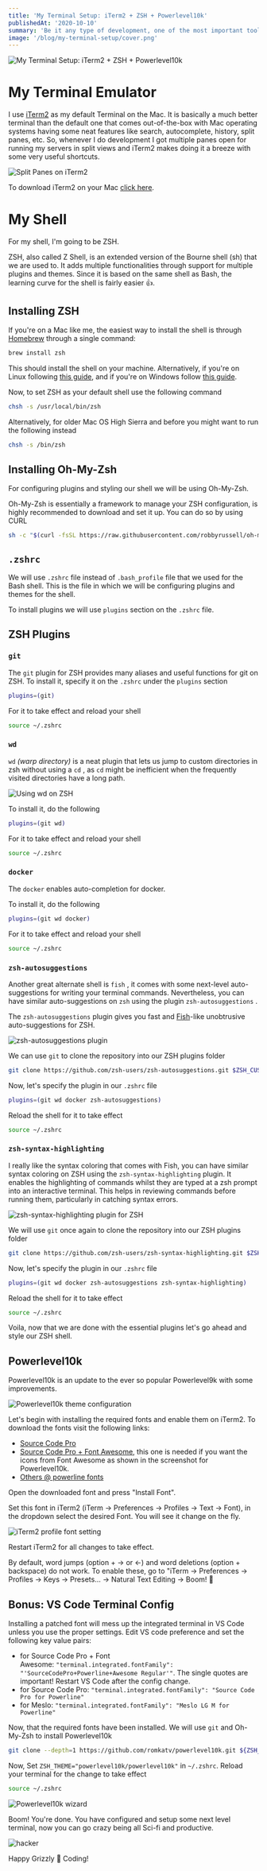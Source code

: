 ```yaml
---
title: 'My Terminal Setup: iTerm2 + ZSH + Powerlevel10k'
publishedAt: '2020-10-10'
summary: 'Be it any type of development, one of the most important tool is the terminal. Through this post I want to share my preferred terminal setup.'
image: '/blog/my-terminal-setup/cover.png'
---
```


![My Terminal Setup: iTerm2 + ZSH + Powerlevel10k](/blog/my-terminal-setup/cover.png)

# My Terminal Emulator

I use [iTerm2](https://www.iterm2.com/) as my default Terminal on the Mac. It is basically a much better terminal than the default one that comes out-of-the-box with Mac operating systems having some neat features like search, autocomplete, history, split panes, etc. So, whenever I do development I got multiple panes open for running my servers in split views and iTerm2 makes doing it a breeze with some very useful shortcuts.

![Split Panes on iTerm2](/blog/my-terminal-setup/lots-of-sessions.png)

To download iTerm2 on your Mac [click here](https://www.iterm2.com/).

# My Shell

For my shell, I'm going to be ZSH.

ZSH, also called Z Shell, is an extended version of the Bourne shell (sh) that we are used to. It adds multiple functionalities through support for multiple plugins and themes. Since it is based on the same shell as Bash, the learning curve for the shell is fairly easier 👍.

## Installing ZSH

If you're on a Mac like me, the easiest way to install the shell is through [Homebrew](https://brew.sh/) through a single command:

```bash
brew install zsh
```

This should install the shell on your machine. Alternatively, if you're on Linux following [this guide](https://github.com/ohmyzsh/ohmyzsh/wiki/Installing-ZSH), and if you're on Windows follow [this guide](https://www.howtogeek.com/258518/how-to-use-zsh-or-another-shell-in-windows-10/).

Now, to set ZSH as your default shell use the following command

```bash
chsh -s /usr/local/bin/zsh
```

Alternatively, for older Mac OS High Sierra and before you might want to run the following instead

```bash
chsh -s /bin/zsh
```

## Installing Oh-My-Zsh

For configuring plugins and styling our shell we will be using Oh-My-Zsh.

Oh-My-Zsh is essentially a framework to manage your ZSH configuration, is highly recommended to download and set it up. You can do so by using CURL

```bash
sh -c "$(curl -fsSL https://raw.githubusercontent.com/robbyrussell/oh-my-zsh/master/tools/install.sh)"
```

## `.zshrc`

We will use `.zshrc` file instead of `.bash_profile` file that we used for the Bash shell. This is the file in which we will be configuring plugins and themes for the shell.

To install plugins we will use `plugins` section on the `.zshrc` file.

## ZSH Plugins

### `git`

The `git` plugin for ZSH provides many aliases and useful functions for git on ZSH. To install it, specify it on the `.zshrc` under the `plugins` section

```bash
plugins=(git)
```

For it to take effect and reload your shell

```bash
source ~/.zshrc
```

### `wd`

`wd` _(warp directory)_ is a neat plugin that lets us jump to custom directories in zsh without using a `cd` , as `cd` might be inefficient when the frequently visited directories have a long path.

![Using wd on ZSH](/blog/my-terminal-setup/tty.gif)

To install it, do the following

```bash
plugins=(git wd)
```

For it to take effect and reload your shell

```bash
source ~/.zshrc
```

### `docker`

The `docker` enables auto-completion for docker.

To install it, do the following

```bash
plugins=(git wd docker)
```

For it to take effect and reload your shell

```bash
source ~/.zshrc
```

### `zsh-autosuggestions`

Another great alternate shell is `fish` , it comes with some next-level auto-suggestions for writing your terminal commands. Nevertheless, you can have similar auto-suggestions on `zsh` using the plugin `zsh-autosuggestions` .

The `zsh-autosuggestions` plugin gives you fast and [Fish](http://fishshell.com/)-like unobtrusive auto-suggestions for ZSH.

![zsh-autosuggestions plugin](/blog/my-terminal-setup/zsh-autosuggestions.png)

We can use `git` to clone the repository into our ZSH plugins folder

```bash
git clone https://github.com/zsh-users/zsh-autosuggestions.git $ZSH_CUSTOM/plugins/zsh-autosuggestions
```

Now, let's specify the plugin in our `.zshrc` file

```bash
plugins=(git wd docker zsh-autosuggestions)
```

Reload the shell for it to take effect

```bash
source ~/.zshrc
```

### `zsh-syntax-highlighting`

I really like the syntax coloring that comes with Fish, you can have similar syntax coloring on ZSH using the `zsh-syntax-highlighting` plugin. It enables the highlighting of commands whilst they are typed at a zsh prompt into an interactive terminal. This helps in reviewing commands before running them, particularly in catching syntax errors.

![zsh-syntax-highlighting plugin for ZSH](/blog/my-terminal-setup/zsh-syntax-highlighting-min.png)

We will use `git` once again to clone the repository into our ZSH plugins folder

```bash
git clone https://github.com/zsh-users/zsh-syntax-highlighting.git $ZSH_CUSTOM/plugins/zsh-syntax-highlighting
```

Now, let's specify the plugin in our `.zshrc` file

```bash
plugins=(git wd docker zsh-autosuggestions zsh-syntax-highlighting)
```

Reload the shell for it to take effect

```bash
source ~/.zshrc
```

Voila, now that we are done with the essential plugins let's go ahead and style our ZSH shell.

## Powerlevel10k

Powerlevel10k is an update to the ever so popular Powerlevel9k with some improvements.

![Powerlevel10k theme configuration](/blog/my-terminal-setup/prompt-styles-high-contrast.png)

Let's begin with installing the required fonts and enable them on iTerm2. To download the fonts visit the following links:

- [Source Code Pro](https://github.com/powerline/fonts/blob/master/SourceCodePro/Source%20Code%20Pro%20for%20Powerline.otf)
- [Source Code Pro + Font Awesome](https://github.com/Falkor/dotfiles/blob/master/fonts/SourceCodePro%2BPowerline%2BAwesome%2BRegular.ttf), this one is needed if you want the icons from Font Awesome as shown in the screenshot for Powerlevel10k.
- [Others @ powerline fonts](https://github.com/powerline/fonts)

Open the downloaded font and press "Install Font".

Set this font in iTerm2 (iTerm → Preferences → Profiles → Text → Font), in the dropdown select the desired Font. You will see it change on the fly.

![iTerm2 profile font setting](/blog/my-terminal-setup/profile-setting-iterm2.png)

Restart iTerm2 for all changes to take effect.

By default, word jumps (option + → or ←) and word deletions (option + backspace) do not work. To enable these, go to "iTerm → Preferences → Profiles → Keys → Presets... → Natural Text Editing → Boom! 🤯

## Bonus: VS Code Terminal Config

Installing a patched font will mess up the integrated terminal in VS Code unless you use the proper settings. Edit VS code preference and set the following key value pairs:

- for Source Code Pro + Font Awesome: `"terminal.integrated.fontFamily": "'SourceCodePro+Powerline+Awesome Regular'"`. The single quotes are important! Restart VS Code after the config change.
- for Source Code Pro: `"terminal.integrated.fontFamily": "Source Code Pro for Powerline"`
- for Meslo: `"terminal.integrated.fontFamily": "Meslo LG M for Powerline"`

Now, that the required fonts have been installed. We will use `git` and Oh-My-Zsh to install Powerlevel10k

```bash
git clone --depth=1 https://github.com/romkatv/powerlevel10k.git ${ZSH_CUSTOM:-$HOME/.oh-my-zsh/custom}/themes/powerlevel10k
```

Now, Set `ZSH_THEME="powerlevel10k/powerlevel10k"` in `~/.zshrc`. Reload your terminal for the change to take effect

```bash
source ~/.zshrc
```

![Powerlevel10k wizard](/blog/my-terminal-setup/configuration-wizard.gif)

Boom! You're done. You have configured and setup some next level terminal, now you can go crazy being all Sci-fi and productive.

![hacker](/blog/my-terminal-setup/200.gif)

Happy Grizzly 🐻 Coding!
